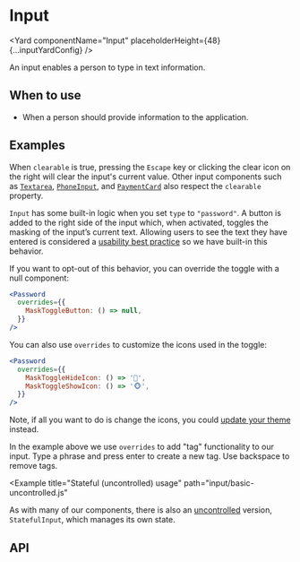 <!--
Copyright (c) 2018-2019 Uber Technologies, Inc.

This source code is licensed under the MIT license found in the
LICENSE file in the root directory of this source tree.
-->






# Input

<Yard componentName="Input" placeholderHeight={48} {...inputYardConfig} />

An input enables a person to type in text information.

## When to use

- When a person should provide information to the application.

## Examples

<Example title="Basic usage" path="input/basic-controlled.js">
  <BasicControlled />
</Example>

<Example title="States" path="input/available-states.js">
  <AvailableStates />
</Example>

<Example title="Sizes" path="input/sizes.js">
  <Sizes />
</Example>

<Example title="Enhancers" path="input/enhancers.js">
  <Enhancers />
</Example>

<Example title="Before and After overrides" path="input/before-after.js">
  <BeforeAfter />
</Example>

<Example title="MaskedInput" path="input/mask.js">
  <Mask />
</Example>

<Example title="Clearable" path="input/clearable.js">
  <Clearable />
</Example>

When `clearable` is true, pressing the `Escape` key or clicking the clear icon on the right will clear the input's current value.
Other input components such as [`Textarea`](/components/textarea), [`PhoneInput`](/components/phone-input), and [`PaymentCard`](/components/payment-card) also respect the `clearable` property.

<Example title="Input for passwords" path="input/password.js">
  <Password />
</Example>

`Input` has some built-in logic when you set `type` to `"password"`.
A button is added to the right side of the input which, when activated, toggles the masking of the inputʼs current text.
Allowing users to see the text they have entered is considered a [usability best practice](https://www.nngroup.com/articles/stop-password-masking/) so we have built-in this behavior.

If you want to opt-out of this behavior, you can override the toggle with a null component:

```jsx
<Password
  overrides={{
    MaskToggleButton: () => null,
  }}
/>
```

You can also use `overrides` to customize the icons used in the toggle:

```jsx
<Password
  overrides={{
    MaskToggleHideIcon: () => '🙈',
    MaskToggleShowIcon: () => '🐵',
  }}
/>
```

Note, if all you want to do is change the icons, you could [update your theme](/guides/theming/#overriding-icons) instead.

<Example title="Overrides usage" path="input/overrides.js">
  <Customization />
</Example>

<Example title="Focus and ref" path="input/focus.js">
  <Focus />
</Example>

<Example title="Create/Delete Tags" path="input/with-tags.js">
  <WithTags />
</Example>

In the example above we use `overrides` to add "tag" functionality to our input. Type a phrase and press enter to create a new tag. Use backspace to remove tags.

<Example
  title="Stateful (uncontrolled) usage"
  path="input/basic-uncontrolled.js"
>
  <BasicUncontrolled />
</Example>

As with many of our components, there is also an [uncontrolled](https://reactjs.org/docs/uncontrolled-components.html) version, `StatefulInput`, which manages its own state.

## API

<Exports component={InputExports} title="Input exports" path="baseui/input" />
